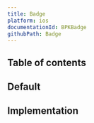```yaml
---
title: Badge
platform: ios
documentationId: BPKBadge
githubPath: Badge
---
```





## Table of contents

## Default

<IOSComponentScreenshots
  lightMode={screenshotAll}
  darkMode={screenshotAllDm}
  altText="The various configurations of badges." />

## Implementation

<Readme />
